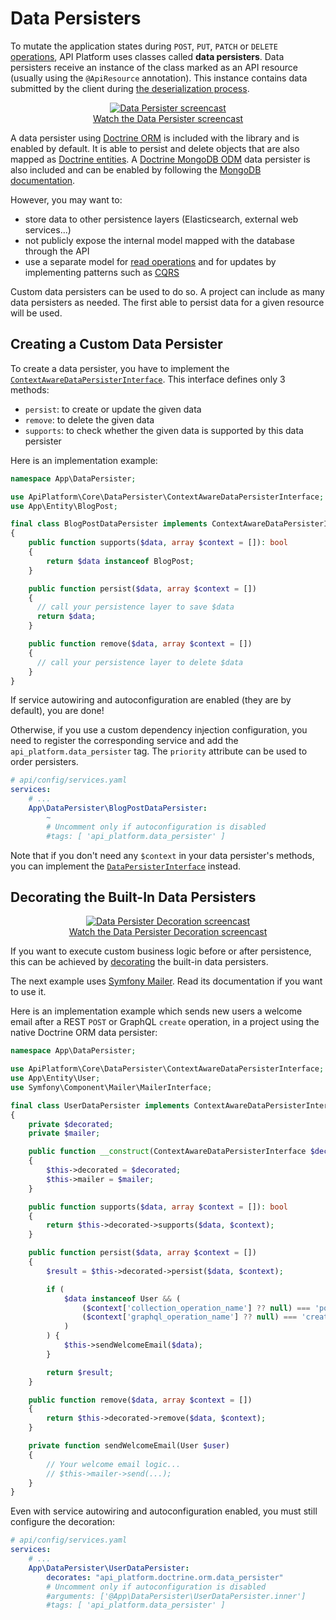 # Data Persisters

To mutate the application states during `POST`, `PUT`, `PATCH` or `DELETE` [operations](operations.md), API Platform uses
classes called **data persisters**. Data persisters receive an instance of the class marked as an API resource (usually using
the `@ApiResource` annotation). This instance contains data submitted by the client during [the deserialization
process](serialization.md).

<p align="center" class="symfonycasts"><a href="https://symfonycasts.com/screencast/api-platform-security/encode-user-password?cid=apip"><img src="../distribution/images/symfonycasts-player.png" alt="Data Persister screencast"/><br />Watch the Data Persister screencast</a></p>

A data persister using [Doctrine ORM](https://www.doctrine-project.org/projects/orm.html) is included with the library and
is enabled by default. It is able to persist and delete objects that are also mapped as [Doctrine entities](https://www.doctrine-project.org/projects/doctrine-orm/en/current/reference/basic-mapping.html).
A [Doctrine MongoDB ODM](https://www.doctrine-project.org/projects/mongodb-odm.html) data persister is also included and can be enabled by following the [MongoDB documentation](mongodb.md).

However, you may want to:

-   store data to other persistence layers (Elasticsearch, external web services...)
-   not publicly expose the internal model mapped with the database through the API
-   use a separate model for [read operations](data-providers.md) and for updates by implementing patterns such as [CQRS](https://martinfowler.com/bliki/CQRS.html)

Custom data persisters can be used to do so. A project can include as many data persisters as needed. The first able to
persist data for a given resource will be used.

## Creating a Custom Data Persister

To create a data persister, you have to implement the [`ContextAwareDataPersisterInterface`](https://github.com/api-platform/core/blob/main/src/DataPersister/ContextAwareDataPersisterInterface.php).
This interface defines only 3 methods:

-   `persist`: to create or update the given data
-   `remove`: to delete the given data
-   `supports`: to check whether the given data is supported by this data persister

Here is an implementation example:

```php
namespace App\DataPersister;

use ApiPlatform\Core\DataPersister\ContextAwareDataPersisterInterface;
use App\Entity\BlogPost;

final class BlogPostDataPersister implements ContextAwareDataPersisterInterface
{
    public function supports($data, array $context = []): bool
    {
        return $data instanceof BlogPost;
    }

    public function persist($data, array $context = [])
    {
      // call your persistence layer to save $data
      return $data;
    }

    public function remove($data, array $context = [])
    {
      // call your persistence layer to delete $data
    }
}
```

If service autowiring and autoconfiguration are enabled (they are by default), you are done!

Otherwise, if you use a custom dependency injection configuration, you need to register the corresponding service and add the
`api_platform.data_persister` tag. The `priority` attribute can be used to order persisters.

```yaml
# api/config/services.yaml
services:
    # ...
    App\DataPersister\BlogPostDataPersister:
        ~
        # Uncomment only if autoconfiguration is disabled
        #tags: [ 'api_platform.data_persister' ]
```

Note that if you don't need any `$context` in your data persister's methods, you can implement the [`DataPersisterInterface`](https://github.com/api-platform/core/blob/main/src/DataPersister/DataPersisterInterface.php) instead.

## Decorating the Built-In Data Persisters

<p align="center" class="symfonycasts"><a href="https://symfonycasts.com/screencast/api-platform-extending/persister-decoration?cid=apip"><img src="../distribution/images/symfonycasts-player.png" alt="Data Persister Decoration screencast"/><br />Watch the Data Persister Decoration screencast</a></p>

If you want to execute custom business logic before or after persistence, this can be achieved by [decorating](https://symfony.com/doc/current/service_container/service_decoration.html) the built-in data persisters.

The next example uses [Symfony Mailer](https://symfony.com/doc/current/mailer.html). Read its documentation if you want to use it.

Here is an implementation example which sends new users a welcome email after a REST `POST` or GraphQL `create` operation, in a project using the native Doctrine ORM data persister:

```php
namespace App\DataPersister;

use ApiPlatform\Core\DataPersister\ContextAwareDataPersisterInterface;
use App\Entity\User;
use Symfony\Component\Mailer\MailerInterface;

final class UserDataPersister implements ContextAwareDataPersisterInterface
{
    private $decorated;
    private $mailer;

    public function __construct(ContextAwareDataPersisterInterface $decorated, MailerInterface $mailer)
    {
        $this->decorated = $decorated;
        $this->mailer = $mailer;
    }

    public function supports($data, array $context = []): bool
    {
        return $this->decorated->supports($data, $context);
    }

    public function persist($data, array $context = [])
    {
        $result = $this->decorated->persist($data, $context);

        if (
            $data instanceof User && (
                ($context['collection_operation_name'] ?? null) === 'post' ||
                ($context['graphql_operation_name'] ?? null) === 'create'
            )
        ) {
            $this->sendWelcomeEmail($data);
        }

        return $result;
    }

    public function remove($data, array $context = [])
    {
        return $this->decorated->remove($data, $context);
    }

    private function sendWelcomeEmail(User $user)
    {
        // Your welcome email logic...
        // $this->mailer->send(...);
    }
}
```

Even with service autowiring and autoconfiguration enabled, you must still configure the decoration:

```yaml
# api/config/services.yaml
services:
    # ...
    App\DataPersister\UserDataPersister:
        decorates: "api_platform.doctrine.orm.data_persister"
        # Uncomment only if autoconfiguration is disabled
        #arguments: ['@App\DataPersister\UserDataPersister.inner']
        #tags: [ 'api_platform.data_persister' ]
```
